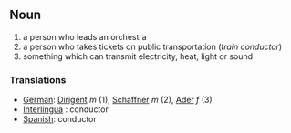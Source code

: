 == Noun ==
# a person who leads an orchestra
# a person who takes tickets on public transportation (''train conductor'')
# something which can transmit electricity, heat, light or sound

=== Translations ===
*[[German]]: [[Dirigent]] ''m'' (1), [[Schaffner]] ''m'' (2), [[Ader]] ''f'' (3)
*[[Interlingua]] : conductor
*[[Spanish]]: conductor